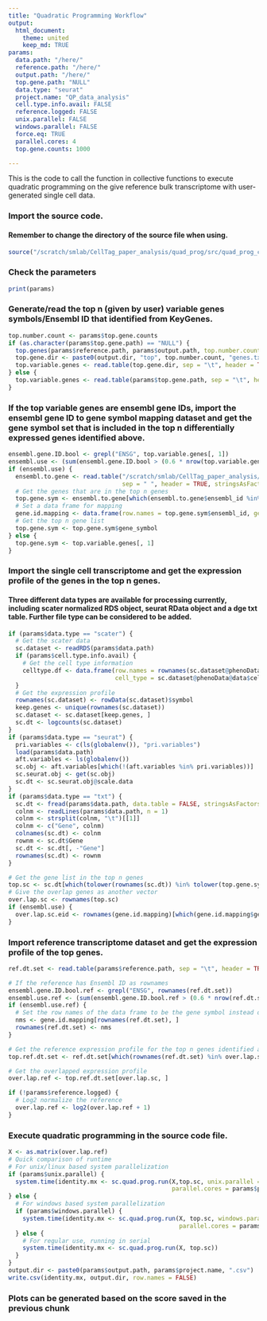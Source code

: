 ```yaml
---
title: "Quadratic Programming Workflow"
output:
  html_document:
    theme: united
    keep_md: TRUE
params:
  data.path: "/here/"
  reference.path: "/here/"
  output.path: "/here/"
  top.gene.path: "NULL"
  data.type: "seurat"
  project.name: "QP_data_analysis"
  cell.type.info.avail: FALSE
  reference.logged: FALSE
  unix.parallel: FALSE
  windows.parallel: FALSE
  force.eq: TRUE
  parallel.cores: 4
  top.gene.counts: 1000

---
```


This is the code to call the function in collective functions to execute quadratic programming on the give reference bulk transcriptome with user-generated single cell data.

### Import the source code.
#### Remember to change the directory of the source file when using.
```r
source("/scratch/smlab/CellTag_paper_analysis/quad_prog/src/quad_prog_collective_functions.R")
```

### Check the parameters
```r
print(params)
```

### Generate/read the top n (given by user) variable genes symbols/Ensembl ID that identified from KeyGenes.
```r
top.number.count <- params$top.gene.counts
if (as.character(params$top.gene.path) == "NULL") {
  top.genes(params$reference.path, params$output.path, top.number.count = params$top.gene.counts)
  top.gene.dir <- paste0(output.dir, "top", top.number.count, "genes.txt")
  top.variable.genes <- read.table(top.gene.dir, sep = "\t", header = TRUE, stringsAsFactors = FALSE)
} else {
  top.variable.genes <- read.table(params$top.gene.path, sep = "\t", header = TRUE, stringsAsFactors = FALSE)
}
```

### If the top variable genes are ensembl gene IDs, import the ensembl gene ID to gene symbol mapping dataset and get the gene symbol set that is included in the top n differentially expressed genes identified above.
```r
ensembl.gene.ID.bool <- grepl("ENSG", top.variable.genes[, 1])
ensembl.use <- (sum(ensembl.gene.ID.bool > (0.6 * nrow(top.variable.genes))))
if (ensembl.use) {
  ensembl.to.gene <- read.table("/scratch/smlab/CellTag_paper_analysis/quad_prog/src/ensembl_to_gene.txt", 
                                sep = " ", header = TRUE, stringsAsFactors = FALSE)
  # Get the genes that are in the top n genes
  top.gene.sym <- ensembl.to.gene[which(ensembl.to.gene$ensembl_id %in% top.variable.genes[, 1]),]
  # Set a data frame for mapping
  gene.id.mapping <- data.frame(row.names = top.gene.sym$ensembl_id, gene.sym = top.gene.sym$gene_symbol, stringsAsFactors = FALSE)
  # Get the top n gene list
  top.gene.sym <- top.gene.sym$gene_symbol
} else {
  top.gene.sym <- top.variable.genes[, 1]
}
```

### Import the single cell transcriptome and get the expression profile of the genes in the top n genes. 
#### Three different data types are available for processing currently, including scater normalized RDS object, seurat RData object and a dge txt table. Further file type can be considered to be added.
```r
if (params$data.type == "scater") {
  # Get the scater data
  sc.dataset <- readRDS(params$data.path)
  if (params$cell.type.info.avail) {
    # Get the cell type information 
    celltype.df <- data.frame(row.names = rownames(sc.dataset@phenoData@data), 
                              cell_type = sc.dataset@phenoData@data$cell_type1, stringsAsFactors = FALSE)
  }
  # Get the expression profile
  rownames(sc.dataset) <- rowData(sc.dataset)$symbol
  keep.genes <- unique(rownames(sc.dataset))
  sc.dataset <- sc.dataset[keep.genes, ]
  sc.dt <- logcounts(sc.dataset)
}
if (params$data.type == "seurat") {
  pri.variables <- c(ls(globalenv()), "pri.variables")
  load(params$data.path)
  aft.variables <- ls(globalenv())
  sc.obj <- aft.variables[which(!(aft.variables %in% pri.variables))]
  sc.seurat.obj <- get(sc.obj)
  sc.dt <- sc.seurat.obj@scale.data
}
if (params$data.type == "txt") {
  sc.dt <- fread(params$data.path, data.table = FALSE, stringsAsFactors = FALSE)
  colnm <- readLines(params$data.path, n = 1)
  colnm <- strsplit(colnm, "\t")[[1]]
  colnm <- c("Gene", colnm)
  colnames(sc.dt) <- colnm
  rownm <- sc.dt$Gene
  sc.dt <- sc.dt[, -"Gene"]
  rownames(sc.dt) <- rownm
}

# Get the gene list in the top n genes
top.sc <- sc.dt[which(tolower(rownames(sc.dt)) %in% tolower(top.gene.sym)), ]
# Give the overlap genes as another vector
over.lap.sc <- rownames(top.sc)
if (ensembl.use) {
  over.lap.sc.eid <- rownames(gene.id.mapping)[which(gene.id.mapping$gene.sym %in% over.lap.sc)]
}
```

### Import reference transcriptome dataset and get the expression profile of the top genes.
```r
ref.dt.set <- read.table(params$reference.path, sep = "\t", header = TRUE, stringsAsFactors = FALSE, row.names = 1)

# If the reference has Ensembl ID as rownames
ensembl.gene.ID.bool.ref <- grepl("ENSG", rownames(ref.dt.set))
ensembl.use.ref <- (sum(ensembl.gene.ID.bool.ref > (0.6 * nrow(ref.dt.set))))
if (ensembl.use.ref) {
  # Set the row names of the data frame to be the gene symbol instead of the ensembl ID
  nms <- gene.id.mapping[rownames(ref.dt.set), ]
  rownames(ref.dt.set) <- nms
}

# Get the reference expression profile for the top n genes identified above
top.ref.dt.set <- ref.dt.set[which(rownames(ref.dt.set) %in% over.lap.sc), ]

# Get the overlapped expression profile
over.lap.ref <- top.ref.dt.set[over.lap.sc, ]

if (!params$reference.logged) {
  # Log2 normalize the reference
  over.lap.ref <- log2(over.lap.ref + 1)
}
```

### Execute quadratic programming in the source code file.
```r
X <- as.matrix(over.lap.ref)
# Quick comparison of runtime
# For unix/linux based system parallelization
if (params$unix.parallel) {
  system.time(identity.mx <- sc.quad.prog.run(X,top.sc, unix.parallel = params$unix.parallel, 
                                              parallel.cores = params$parallel.cores, force.eq = params$force.eq))
} else {
  # For windows based system parallelization
  if (params$windows.parallel) {
    system.time(identity.mx <- sc.quad.prog.run(X, top.sc, windows.parallel = params$windows.parallel, 
                                                parallel.cores = params$parallel.cores, force.eq = params$force.eq))
  } else {
    # For regular use, running in serial
    system.time(identity.mx <- sc.quad.prog.run(X, top.sc))
  }
}
output.dir <- paste0(params$output.path, params$project.name, ".csv")
write.csv(identity.mx, output.dir, row.names = FALSE)
```

### Plots can be generated based on the score saved in the previous chunk